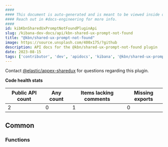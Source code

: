 ```yaml
---
####
#### This document is auto-generated and is meant to be viewed inside our experimental, new docs system.
#### Reach out in #docs-engineering for more info.
####
id: kibKbnSharedUxPromptNotFoundPluginApi
slug: /kibana-dev-docs/api/kbn-shared-ux-prompt-not-found
title: "@kbn/shared-ux-prompt-not-found"
image: https://source.unsplash.com/400x175/?github
description: API docs for the @kbn/shared-ux-prompt-not-found plugin
date: 2023-08-15
tags: ['contributor', 'dev', 'apidocs', 'kibana', '@kbn/shared-ux-prompt-not-found']
---
```




Contact [@elastic/appex-sharedux](https://github.com/orgs/elastic/teams/appex-sharedux) for questions regarding this plugin.

**Code health stats**

| Public API count  | Any count | Items lacking comments | Missing exports |
|-------------------|-----------|------------------------|-----------------|
| 2 | 0 | 1 | 0 |

## Common

### Functions
<DocDefinitionList data={kbnSharedUxPromptNotFoundObj.common.functions}/>

